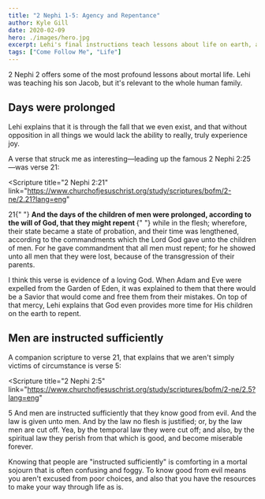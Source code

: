 ```yaml
---
title: "2 Nephi 1-5: Agency and Repentance"
author: Kyle Gill
date: 2020-02-09
hero: ./images/hero.jpg
excerpt: Lehi's final instructions teach lessons about life on earth, and how we are meant to find and choose joy
tags: ["Come Follow Me", "Life"]
---
```


2 Nephi 2 offers some of the most profound lessons about mortal life. Lehi was teaching his son Jacob, but it's relevant to the whole human family.

## Days were prolonged

Lehi explains that it is through the fall that we even exist, and that without opposition in all things we would lack the ability to really, truly experience joy.

A verse that struck me as interesting—leading up the famous 2 Nephi 2:25—was verse 21:

<Scripture
  title="2 Nephi 2:21"
  link="https://www.churchofjesuschrist.org/study/scriptures/bofm/2-ne/2.21?lang=eng"
>
  21{" "}
  <b>
    And the days of the children of men were prolonged, according to the will of
    God, that they might repent
  </b>{" "}
  while in the flesh; wherefore, their state became a state of probation, and
  their time was lengthened, according to the commandments which the Lord God
  gave unto the children of men. For he gave commandment that all men must
  repent; for he showed unto all men that they were lost, because of the
  transgression of their parents.
</Scripture>

I think this verse is evidence of a loving God. When Adam and Eve were expelled from the Garden of Eden, it was explained to them that there would be a Savior that would come and free them from their mistakes. On top of that mercy, Lehi explains that God even provides more time for His children on the earth to repent.

## Men are instructed sufficiently

A companion scripture to verse 21, that explains that we aren't simply victims of circumstance is verse 5:

<Scripture
  title="2 Nephi 2:5"
  link="https://www.churchofjesuschrist.org/study/scriptures/bofm/2-ne/2.5?lang=eng"
>
  5 And men are instructed sufficiently that they know good from evil. And the
  law is given unto men. And by the law no flesh is justified; or, by the law
  men are cut off. Yea, by the temporal law they were cut off; and also, by the
  spiritual law they perish from that which is good, and become miserable
  forever.
</Scripture>

Knowing that people are "instructed sufficiently" is comforting in a mortal sojourn that is often confusing and foggy. To know good from evil means you aren't excused from poor choices, and also that you have the resources to make your way through life as is.
